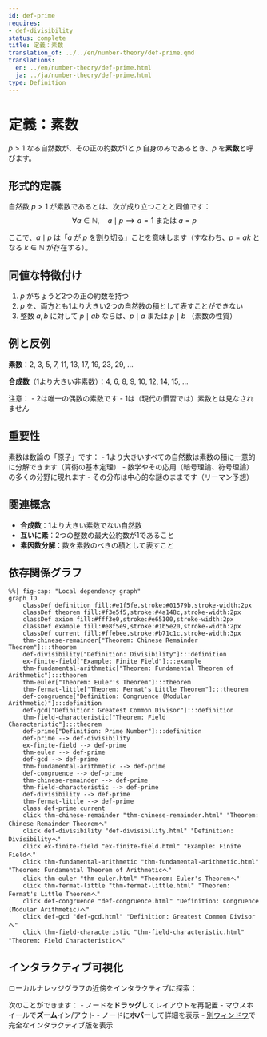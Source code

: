 ```yaml
---
id: def-prime
requires:
- def-divisibility
status: complete
title: 定義：素数
translation_of: ../../en/number-theory/def-prime.qmd
translations:
  en: ../en/number-theory/def-prime.html
  ja: ../ja/number-theory/def-prime.html
type: Definition
---
```


# 定義：素数 {#def-prime}

$p > 1$ なる自然数が、その正の約数が1と $p$ 自身のみであるとき、$p$ を**素数**と呼びます。

## 形式的定義

自然数 $p > 1$ が素数であるとは、次が成り立つことと同値です：
$$\forall a \in \mathbb{N}, \quad a \mid p \implies a = 1 \text{ または } a = p$$

ここで、$a \mid p$ は「$a$ が $p$ を[割り切る](def-divisibility.qmd)」ことを意味します（すなわち、$p = ak$ となる $k \in \mathbb{N}$ が存在する）。

## 同値な特徴付け

1. $p$ がちょうど2つの正の約数を持つ
2. $p$ を、両方とも1より大きい2つの自然数の積として表すことができない
3. 整数 $a, b$ に対して $p \mid ab$ ならば、$p \mid a$ または $p \mid b$ （素数の性質）

## 例と反例

**素数**：2, 3, 5, 7, 11, 13, 17, 19, 23, 29, ...

**合成数**（1より大きい非素数）：4, 6, 8, 9, 10, 12, 14, 15, ...

注意：
- 2は唯一の偶数の素数です
- 1は（現代の慣習では）素数とは見なされません

## 重要性

素数は数論の「原子」です：
- 1より大きいすべての自然数は素数の積に一意的に分解できます（算術の基本定理）
- 数学やその応用（暗号理論、符号理論）の多くの分野に現れます
- その分布は中心的な謎のままです（リーマン予想）

## 関連概念

- **合成数**：1より大きい素数でない自然数
- **互いに素**：2つの整数の最大公約数が1であること
- **素因数分解**：数を素数のべきの積として表すこと

## 依存関係グラフ

```mermaid
%%| fig-cap: "Local dependency graph"
graph TD
    classDef definition fill:#e1f5fe,stroke:#01579b,stroke-width:2px
    classDef theorem fill:#f3e5f5,stroke:#4a148c,stroke-width:2px
    classDef axiom fill:#fff3e0,stroke:#e65100,stroke-width:2px
    classDef example fill:#e8f5e9,stroke:#1b5e20,stroke-width:2px
    classDef current fill:#ffebee,stroke:#b71c1c,stroke-width:3px
    thm-chinese-remainder["Theorem: Chinese Remainder Theorem"]:::theorem
    def-divisibility["Definition: Divisibility"]:::definition
    ex-finite-field["Example: Finite Field"]:::example
    thm-fundamental-arithmetic["Theorem: Fundamental Theorem of Arithmetic"]:::theorem
    thm-euler["Theorem: Euler's Theorem"]:::theorem
    thm-fermat-little["Theorem: Fermat's Little Theorem"]:::theorem
    def-congruence["Definition: Congruence (Modular Arithmetic)"]:::definition
    def-gcd["Definition: Greatest Common Divisor"]:::definition
    thm-field-characteristic["Theorem: Field Characteristic"]:::theorem
    def-prime["Definition: Prime Number"]:::definition
    def-prime --> def-divisibility
    ex-finite-field --> def-prime
    thm-euler --> def-prime
    def-gcd --> def-prime
    thm-fundamental-arithmetic --> def-prime
    def-congruence --> def-prime
    thm-chinese-remainder --> def-prime
    thm-field-characteristic --> def-prime
    def-divisibility --> def-prime
    thm-fermat-little --> def-prime
    class def-prime current
    click thm-chinese-remainder "thm-chinese-remainder.html" "Theorem: Chinese Remainder Theoremへ"
    click def-divisibility "def-divisibility.html" "Definition: Divisibilityへ"
    click ex-finite-field "ex-finite-field.html" "Example: Finite Fieldへ"
    click thm-fundamental-arithmetic "thm-fundamental-arithmetic.html" "Theorem: Fundamental Theorem of Arithmeticへ"
    click thm-euler "thm-euler.html" "Theorem: Euler's Theoremへ"
    click thm-fermat-little "thm-fermat-little.html" "Theorem: Fermat's Little Theoremへ"
    click def-congruence "def-congruence.html" "Definition: Congruence (Modular Arithmetic)へ"
    click def-gcd "def-gcd.html" "Definition: Greatest Common Divisorへ"
    click thm-field-characteristic "thm-field-characteristic.html" "Theorem: Field Characteristicへ"
```

## インタラクティブ可視化

ローカルナレッジグラフの近傍をインタラクティブに探索：

::: {.graph-viz data-id="def-prime" data-width="700" data-height="500"}
:::

次のことができます：
- ノードを**ドラッグ**してレイアウトを再配置
- マウスホイールで**ズーム**イン/アウト
- ノードに**ホバー**して詳細を表示
- [別ウィンドウ](../../output/interactive/def-prime.html){target="_blank"}で完全なインタラクティブ版を表示
